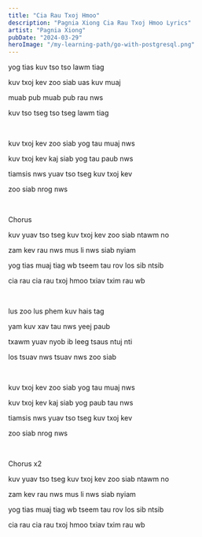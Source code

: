 ```yaml
---
title: "Cia Rau Txoj Hmoo"
description: "Pagnia Xiong Cia Rau Txoj Hmoo Lyrics"
artist: "Pagnia Xiong"
pubDate: "2024-03-29"
heroImage: "/my-learning-path/go-with-postgresql.png"
---
```


yog tias kuv tso tso lawm tiag

kuv txoj kev zoo siab uas kuv muaj

muab pub muab pub rau nws

kuv tso tseg tso tseg lawm tiag

<br />

kuv txoj kev zoo siab yog tau muaj nws

kuv txoj kev kaj siab yog tau paub nws

tiamsis nws yuav tso tseg kuv txoj kev

zoo siab nrog nws

<br />

Chorus

kuv yuav tso tseg kuv txoj kev zoo siab ntawm no

zam kev rau nws mus li nws siab nyiam

yog tias muaj tiag wb tseem tau rov los sib ntsib

cia rau cia rau txoj hmoo txiav txim rau wb

<br />

lus zoo lus phem kuv hais tag

yam kuv xav tau nws yeej paub

txawm yuav nyob ib leeg tsaus ntuj nti

los tsuav nws tsuav nws zoo siab

<br />

kuv txoj kev zoo siab yog tau muaj nws

kuv txoj kev kaj siab yog paub tau nws

tiamsis nws yuav tso tseg kuv txoj kev

zoo siab nrog nws

<br />

Chorus x2

kuv yuav tso tseg kuv txoj kev zoo siab ntawm no

zam kev rau nws mus li nws siab nyiam

yog tias muaj tiag wb tseem tau rov los sib ntsib

cia rau cia rau txoj hmoo txiav txim rau wb

